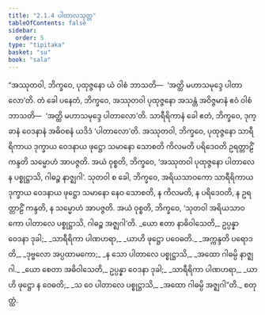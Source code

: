```yaml
---
title: "2.1.4 ပါတာလသုတ္တ"
tableOfContents: false
sidebar:
  order: 5
type: "tipitaka"
basket: "su"
book: "sala"
---
```



<DynamicBreadcrumb />

<Division number="252" book="sala">

<Paragraph number="1109" book="sala">
“အဿုတဝါ, ဘိက္ခဝေ, ပုထုဇ္ဇနော ယံ ဝါစံ ဘာသတိ—  ‘အတ္ထိ မဟာသမုဒ္ဒေ ပါတာလော’တိ. တံ ခေါ ပနေတံ, ဘိက္ခဝေ, အဿုတဝါ ပုထုဇ္ဇနော အသန္တံ အဝိဇ္ဇမာနံ ဧဝံ ဝါစံ ဘာသတိ—  ‘အတ္ထိ မဟာသမုဒ္ဒေ ပါတာလော’တိ. သာရီရိကာနံ ခေါ ဧတံ, ဘိက္ခဝေ, ဒုက္ခာနံ ဝေဒနာနံ အဓိဝစနံ ယဒိဒံ ‘ပါတာလော’တိ. အဿုတဝါ, ဘိက္ခဝေ, ပုထုဇ္ဇနော သာရီရိကာယ ဒုက္ခာယ ဝေဒနာယ ဖုဋ္ဌော သမာနော သောစတိ ကိလမတိ ပရိဒေဝတိ ဥရတ္တာဠိံ ကန္ဒတိ သမ္မောဟံ အာပဇ္ဇတိ. အယံ ဝုစ္စတိ, ဘိက္ခဝေ, ‘အဿုတဝါ ပုထုဇ္ဇနော ပါတာလေ န ပစ္စုဋ္ဌာသိ, ဂါဓဉ္စ နာဇ္ဈဂါ’. သုတဝါ စ ခေါ, ဘိက္ခဝေ, အရိယသာဝကော သာရီရိကာယ ဒုက္ခာယ ဝေဒနာယ ဖုဋ္ဌော သမာနော နေဝ သောစတိ, န ကိလမတိ, န ပရိဒေဝတိ, န ဥရတ္တာဠိံ ကန္ဒတိ, န သမ္မောဟံ အာပဇ္ဇတိ. အယံ ဝုစ္စတိ, ဘိက္ခဝေ, ‘သုတဝါ အရိယသာဝကော ပါတာလေ ပစ္စုဋ္ဌာသိ, ဂါဓဉ္စ အဇ္ဈဂါ’တိ.
</Paragraph>

<Paragraph number="1110" type="verses" book="sala">
_ယော ဧတာ နာဓိဝါသေတိ,_  
ဥပ္ပန္နာ ဝေဒနာ ဒုခါ;_  
_သာရီရိကာ ပါဏဟရာ,_  
_ယာဟိ ဖုဋ္ဌော ပဝေဓတိ._  

</Paragraph>

<Paragraph number="1111" type="verses" book="sala">
_အက္ကန္ဒတိ ပရောဒတိ,_  
_ဒုဗ္ဗလော အပ္ပထာမကော;_  
_န သော ပါတာလေ ပစ္စုဋ္ဌာသိ,_  
_အထော ဂါဓမ္ပိ နာဇ္ဈဂါ._  

</Paragraph>

<Paragraph number="1112" type="verses" book="sala">
_ယော စေတာ အဓိဝါသေတိ,_  
ဥပ္ပန္နာ ဝေဒနာ ဒုခါ;_  
_သာရီရိကာ ပါဏဟရာ,_  
_ယာဟိ ဖုဋ္ဌော န ဝေဓတိ;_  
_သ ဝေ ပါတာလေ ပစ္စုဋ္ဌာသိ,_  
_အထော ဂါဓမ္ပိ အဇ္ဈဂါ”တိ._  


</Paragraph>
</Division>

<Paragraph number="1113" type="center" book="sala">
စတုတ္ထံ.
</Paragraph>